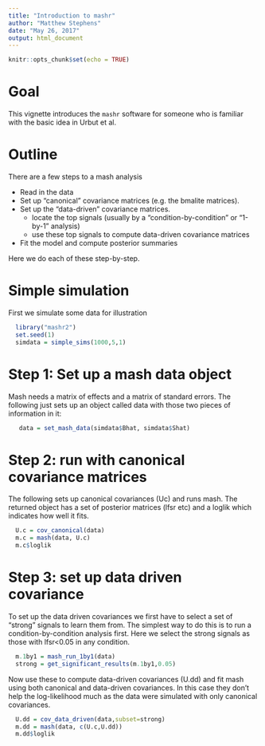 ```yaml
---
title: "Introduction to mashr"
author: "Matthew Stephens"
date: "May 26, 2017"
output: html_document
---
```


```r
knitr::opts_chunk$set(echo = TRUE)
```

# Goal

This vignette introduces the `mashr` software for someone who
is familiar with the basic idea in Urbut et al.

# Outline

There are a few steps to a mash analysis

- Read in the data
- Set up "canonical" covariance matrices (e.g. the bmalite matrices).
- Set up the "data-driven" covariance matrices.
    + locate the top signals (usually by a "condition-by-condition" or "1-by-1" analysis)
    + use these top signals to compute data-driven covariance matrices
- Fit the model and compute posterior summaries

Here we do each of these step-by-step.

# Simple simulation

First we simulate some data for illustration
```r
  library("mashr2")
  set.seed(1)
  simdata = simple_sims(1000,5,1)
```

# Step 1: Set up a mash data object

Mash needs a matrix of effects and a matrix of standard errors. 
The following just sets up an object called data with those two pieces of information in it:
```r
   data = set_mash_data(simdata$Bhat, simdata$Shat)
```

# Step 2: run with canonical covariance matrices

The following sets up canonical covariances (Uc) and runs mash.
The returned object has a set of posterior matrices (lfsr etc)
and a loglik which indicates how well it fits.
```r
  U.c = cov_canonical(data)  
  m.c = mash(data, U.c)
  m.c$loglik
```
# Step 3: set up data driven covariance 

To set up the data driven covariances we first have to select a set of "strong" signals to learn them from. The simplest way to do this is to run a condition-by-condition analysis first. Here we select the strong signals as those with lfsr<0.05 in any condition.
```r
  m.1by1 = mash_run_1by1(data)
  strong = get_significant_results(m.1by1,0.05)
```

Now use these to compute data-driven covariances (U.dd) and fit mash using both canonical and data-driven covariances. In this case they don't help the log-likelihood much as the data were simulated with only canonical covariances.
```r
  U.dd = cov_data_driven(data,subset=strong)
  m.dd = mash(data, c(U.c,U.dd))
  m.dd$loglik
```

